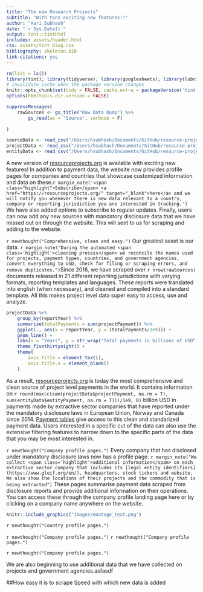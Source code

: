 ```yaml
---
title: "The new Research Projects"
subtitle: "With tons exciting new features!!"
author: "Hari Subhash"
date: "`r Sys.Date()`"
output: tint::tintHtml
includes: assets/header.html
css: assets/tint_blog.css
bibliography: skeleton.bib
link-citations: yes
---
```


```r
rm(list = ls())
library(tint); library(tidyverse); library(googlesheets); library(lubridate); library(ggthemes)
# invalidate cache when the package version changes
knitr::opts_chunk$set(tidy = FALSE, cache.extra = packageVersion('tint'), fig.width = 4, fig.asp = 0.618, out.width = "95%")
options(htmltools.dir.version = FALSE)

suppressMessages(
    rawSources <- gs_title("Raw Data Dump") %>% 
        gs_read(ws = "Source", verbose = F)
    
)

sourceData <- read_csv("/Users/hsubhash/Documents/GitHub/resource-project-data/Data Pipeline/All Data Backups/Current website data/allSource.csv")
projectData <- read_csv("/Users/hsubhash/Documents/GitHub/resource-project-data/Data Pipeline/All Data Backups/Current website data/allProject.csv")
entityData <- read_csv("/Users/hsubhash/Documents/GitHub/resource-project-data/Data Pipeline/All Data Backups/Current website data/allEntity.csv")
```


A new version of <a href="https://resourceprojects.org/" target="_blank">resourceprojects.org</a> is available with exciting new features! In addition to payment data, the website now provides profile pages for companies and countries that showcase customized information and data on these.`r margin_note('<span class="highlight">Subscribe</span> <a href="https://resourceprojects.org/" target="_blank">here</a> and we will notify you whenever there is new data relevant to a country, company or reporting jurisdiction you are interested in tracking.')` We have also added options to <span class='highlight'>subscribe</span> to regular updates. Finally, users can now add any new sources with mandatory disclosure data that we have missed out on through the website. This will sent to us for scraping and adding to the website.

`r newthought("Comprehensive, clean and easy.")` Our greatest asset is our data. `r margin_note("During the automated <span class='highlight'>cleaning process</span> we reconcile the names used for projects, payment types, countries, and government agencies, convert everything to USD, check for filing or scraping errors, and remove duplicates.")`Since 2016, we have scraped over `r nrow(rawSources)` documents released in 21 different reporting jurisdictions with varying formats, reporting templates and languages. These reports were translated into english (when necessary), and <span class='highlight'>cleaned</span> and compiled into a standard template. All this makes project level data super easy to access, use and analyze. 

```r
projectData %>%
    group_by(reportYear) %>% 
    summarise(totalPayments = sum(projectPayment)) %>% 
    ggplot(., aes(x = reportYear, y = (totalPayments/1e9))) +
    geom_line() +
    labs(x = "Years", y = str_wrap("Total payments in billions of USD", width = 28)) +
    theme_fivethirtyeight() + 
    theme(
        axis.title = element_text(),
        axis.title.x = element_blank()
    )
```

As a result, <a href="https://resourceprojects.org/" target="_blank">resourceprojects.org</a> is today the most comprehensive and clean source of project level payments in the world. It contains information on `r round(max(c(sum(projectData$projectPayment, na.rm = T), sum(entityData$entityPayment, na.rm = T)))/1e9, 0)` billion USD in payments made by extractive sector companies that have reported under the mandatory disclosure laws in European Union, Norway and Canada since 2014. <a href="https://resourceprojects.org/" target="_blank">Payment tables</a> give access to this clean and standarized payment data. Users interested in a specific cut of the data can also use the extensive filtering features to narrow down to the specific parts of the data that you may be most interested in.

`r newthought("Company profile pages.")` Every company that has disclosed under mandatory disclosure laws now has a profile page. `r margin_note("We collect <span class='highlight'>additional information</span> on each extractive sector company that includes its [legal entity identifiers](https://www.gleif.org/en/), headquarters, stock tickers and website. We also show the locations of their projects and the commodity that is being extracted")` These pages summarise payment data scraped from disclosure reports and provide <span class='highlight'>additional information</span> on their operations. You can access these through the company profile landing page here or by clicking on a company name anywhere on the website.

```r
knitr::include_graphics("images/montage_text.png")
```


`r newthought("Country profile pages.")`


`r newthought("Company profile pages.")`
`r newthought("Company profile pages.")`

`r newthought("Company profile pages.")`

We are also beginning to use additional data that we have collected on projects and government agencies.asfasdf

##How easy it is to scrape
Speed with which new data is added
